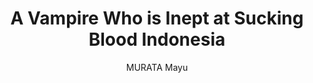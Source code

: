 ---
title: A Vampire Who is Inept at Sucking Blood Indonesia
deskripsi : Middle school left Uka Ishimori with nothing but scars - the quiet looks, stares, and whispers from her
                            classmates made her feel like she was invisible. But, thanks to a chance encounter with a boy with
                            lemon-colored hair, she decides to change herself and make a fresh start in high school. Now in high school,
                            Uka is determined to finally make friends and get a boyfriend!
author : MURATA Mayu
genre : Comedy, Drama, Romance, Shoujo
status: Ongoing
type: Manga
image: https://i0.wp.com/www.maid.my.id/wp-content/uploads/2021/02/reyr4.jpg
project : No
posted by : Yume
---